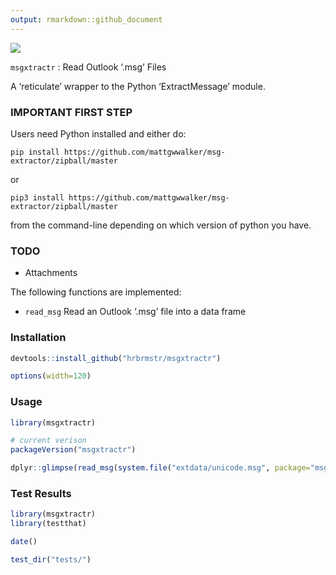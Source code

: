 ```yaml
---
output: rmarkdown::github_document
---
```


![](img/card.png)

`msgxtractr` : Read Outlook '.msg' Files

A 'reticulate' wrapper to the Python 'ExtractMessage' module.

### IMPORTANT FIRST STEP

Users need Python installed and either do:

    pip install https://github.com/mattgwwalker/msg-extractor/zipball/master

or

    pip3 install https://github.com/mattgwwalker/msg-extractor/zipball/master

from the command-line depending on which version of python you have.

### TODO

- Attachments

The following functions are implemented:

- `read_msg`	Read an Outlook '.msg' file into a data frame

### Installation

```r
devtools::install_github("hrbrmstr/msgxtractr")
```

```r
options(width=120)
```

### Usage

```r
library(msgxtractr)

# current verison
packageVersion("msgxtractr")

dplyr::glimpse(read_msg(system.file("extdata/unicode.msg", package="msgxtractr")))
```

### Test Results

```r
library(msgxtractr)
library(testthat)

date()

test_dir("tests/")
```

